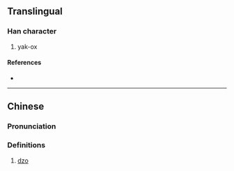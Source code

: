 {{character info/new}}
==Translingual==

===Han character===
{{Han char|rn=93|rad=牛|as=09|sn=13|four=|canj=HQISB|ids=⿰牜扁}}

# yak-ox

====References====
* {{Han ref|kx=0703.020|dkj=20091|dj=1116.020|hdz=31816.140|uh=728F|ud=29327}}

----

==Chinese==
{{zh-forms}}

===Pronunciation===
{{zh-pron
|m=piān
|m-s=
|c=
|c-t=
|g=
|h=pfs=
|j=
|md=
|mn=
|mn-t=
|w=
|x=
|mc=y
|oc=y
|cat=n
}}

===Definitions===
{{zh-hanzi}}

# [[dzo]]